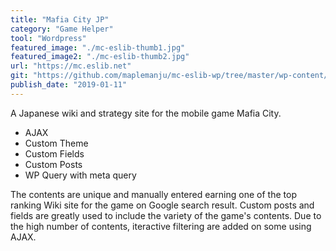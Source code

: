 ```yaml
---
title: "Mafia City JP"
category: "Game Helper"
tool: "Wordpress"
featured_image: "./mc-eslib-thumb1.jpg"
featured_image2: "./mc-eslib-thumb2.jpg"
url: "https://mc.eslib.net"
git: "https://github.com/maplemanju/mc-eslib-wp/tree/master/wp-content/themes/mcjp"
publish_date: "2019-01-11"
---
```


A Japanese wiki and strategy site for the mobile game Mafia City.

* AJAX
* Custom Theme
* Custom Fields
* Custom Posts
* WP Query with meta query

The contents are unique and manually entered earning one of the top ranking Wiki site for the game on Google search result.
Custom posts and fields are greatly used to include the variety of the game's contents. 
Due to the high number of contents, iteractive filtering are added on some using AJAX.
